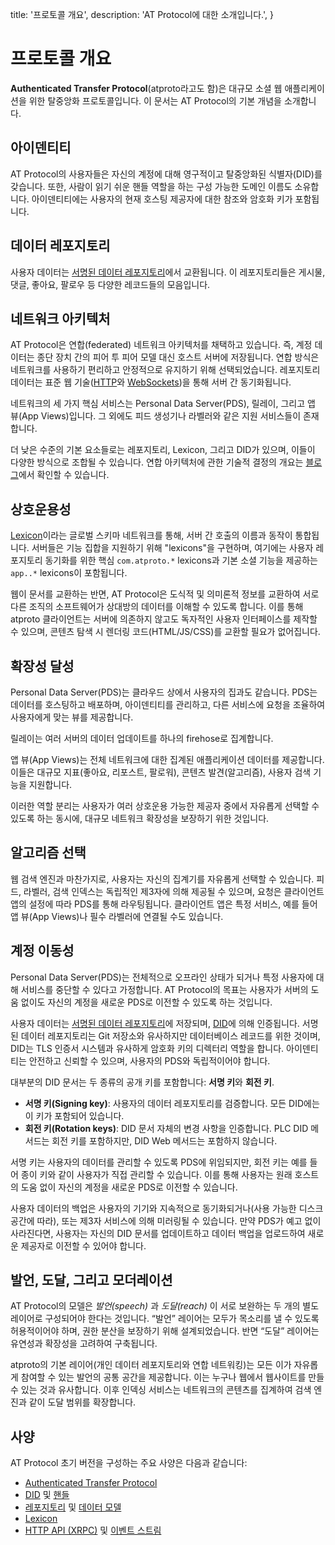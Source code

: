   title: '프로토콜 개요',
  description: 'AT Protocol에 대한 소개입니다.',
}

# 프로토콜 개요

**Authenticated Transfer Protocol**(atproto라고도 함)은 대규모 소셜 웹 애플리케이션을 위한 탈중앙화 프로토콜입니다. 이 문서는 AT Protocol의 기본 개념을 소개합니다.

## 아이덴티티

AT Protocol의 사용자들은 자신의 계정에 대해 영구적이고 탈중앙화된 식별자(DID)를 갖습니다. 또한, 사람이 읽기 쉬운 핸들 역할을 하는 구성 가능한 도메인 이름도 소유합니다. 아이덴티티에는 사용자의 현재 호스팅 제공자에 대한 참조와 암호화 키가 포함됩니다.

## 데이터 레포지토리

사용자 데이터는 [서명된 데이터 레포지토리](/guides/data-repos)에서 교환됩니다. 이 레포지토리들은 게시물, 댓글, 좋아요, 팔로우 등 다양한 레코드들의 모음입니다.

## 네트워크 아키텍처

AT Protocol은 연합(federated) 네트워크 아키텍처를 채택하고 있습니다. 즉, 계정 데이터는 종단 장치 간의 피어 투 피어 모델 대신 호스트 서버에 저장됩니다. 연합 방식은 네트워크를 사용하기 편리하고 안정적으로 유지하기 위해 선택되었습니다. 레포지토리 데이터는 표준 웹 기술([HTTP](/specs/xrpc)와 [WebSockets](/specs/event-stream))을 통해 서버 간 동기화됩니다.

네트워크의 세 가지 핵심 서비스는 Personal Data Server(PDS), 릴레이, 그리고 앱 뷰(App Views)입니다. 그 외에도 피드 생성기나 라벨러와 같은 지원 서비스들이 존재합니다.

더 낮은 수준의 기본 요소들로는 레포지토리, Lexicon, 그리고 DID가 있으며, 이들이 다양한 방식으로 조합될 수 있습니다. 연합 아키텍처에 관한 기술적 결정의 개요는 [블로그](https://.social/about/blog/5-5-2023-federation-architecture)에서 확인할 수 있습니다.

## 상호운용성

[Lexicon](/specs/lexicon)이라는 글로벌 스키마 네트워크를 통해, 서버 간 호출의 이름과 동작이 통합됩니다. 서버들은 기능 집합을 지원하기 위해 "lexicons"을 구현하며, 여기에는 사용자 레포지토리 동기화를 위한 핵심 `com.atproto.*` lexicons과 기본 소셜 기능을 제공하는 `app..*` lexicons이 포함됩니다.

웹이 문서를 교환하는 반면, AT Protocol은 도식적 및 의미론적 정보를 교환하여 서로 다른 조직의 소프트웨어가 상대방의 데이터를 이해할 수 있도록 합니다. 이를 통해 atproto 클라이언트는 서버에 의존하지 않고도 독자적인 사용자 인터페이스를 제작할 수 있으며, 콘텐츠 탐색 시 렌더링 코드(HTML/JS/CSS)를 교환할 필요가 없어집니다.

## 확장성 달성

Personal Data Server(PDS)는 클라우드 상에서 사용자의 집과도 같습니다. PDS는 데이터를 호스팅하고 배포하며, 아이덴티티를 관리하고, 다른 서비스에 요청을 조율하여 사용자에게 맞는 뷰를 제공합니다.

릴레이는 여러 서버의 데이터 업데이트를 하나의 firehose로 집계합니다.

앱 뷰(App Views)는 전체 네트워크에 대한 집계된 애플리케이션 데이터를 제공합니다. 이들은 대규모 지표(좋아요, 리포스트, 팔로워), 콘텐츠 발견(알고리즘), 사용자 검색 기능을 지원합니다.

이러한 역할 분리는 사용자가 여러 상호운용 가능한 제공자 중에서 자유롭게 선택할 수 있도록 하는 동시에, 대규모 네트워크 확장성을 보장하기 위한 것입니다.

## 알고리즘 선택

웹 검색 엔진과 마찬가지로, 사용자는 자신의 집계기를 자유롭게 선택할 수 있습니다. 피드, 라벨러, 검색 인덱스는 독립적인 제3자에 의해 제공될 수 있으며, 요청은 클라이언트 앱의 설정에 따라 PDS를 통해 라우팅됩니다. 클라이언트 앱은 특정 서비스, 예를 들어 앱 뷰(App Views)나 필수 라벨러에 연결될 수도 있습니다.

## 계정 이동성

Personal Data Server(PDS)는 전체적으로 오프라인 상태가 되거나 특정 사용자에 대해 서비스를 중단할 수 있다고 가정합니다. AT Protocol의 목표는 사용자가 서버의 도움 없이도 자신의 계정을 새로운 PDS로 이전할 수 있도록 하는 것입니다.

사용자 데이터는 [서명된 데이터 레포지토리](/guides/data-repos)에 저장되며, [DID](/guides/identity)에 의해 인증됩니다. 서명된 데이터 레포지토리는 Git 저장소와 유사하지만 데이터베이스 레코드를 위한 것이며, DID는 TLS 인증서 시스템과 유사하게 암호화 키의 디렉터리 역할을 합니다. 아이덴티티는 안전하고 신뢰할 수 있으며, 사용자의 PDS와 독립적이어야 합니다.

대부분의 DID 문서는 두 종류의 공개 키를 포함합니다: **서명 키**와 **회전 키**.

* **서명 키(Signing key)**: 사용자의 데이터 레포지토리를 검증합니다. 모든 DID에는 이 키가 포함되어 있습니다.
* **회전 키(Rotation keys)**: DID 문서 자체의 변경 사항을 인증합니다. PLC DID 메서드는 회전 키를 포함하지만, DID Web 메서드는 포함하지 않습니다.

서명 키는 사용자의 데이터를 관리할 수 있도록 PDS에 위임되지만, 회전 키는 예를 들어 종이 키와 같이 사용자가 직접 관리할 수 있습니다. 이를 통해 사용자는 원래 호스트의 도움 없이 자신의 계정을 새로운 PDS로 이전할 수 있습니다.

사용자 데이터의 백업은 사용자의 기기와 지속적으로 동기화되거나(사용 가능한 디스크 공간에 따라), 또는 제3자 서비스에 의해 미러링될 수 있습니다. 만약 PDS가 예고 없이 사라진다면, 사용자는 자신의 DID 문서를 업데이트하고 데이터 백업을 업로드하여 새로운 제공자로 이전할 수 있어야 합니다.

## 발언, 도달, 그리고 모더레이션

AT Protocol의 모델은 _발언(speech)_ 과 _도달(reach)_ 이 서로 보완하는 두 개의 별도 레이어로 구성되어야 한다는 것입니다. “발언” 레이어는 모두가 목소리를 낼 수 있도록 허용적이어야 하며, 권한 분산을 보장하기 위해 설계되었습니다. 반면 “도달” 레이어는 유연성과 확장성을 고려하여 구축됩니다.

atproto의 기본 레이어(개인 데이터 레포지토리와 연합 네트워킹)는 모든 이가 자유롭게 참여할 수 있는 발언의 공통 공간을 제공합니다. 이는 누구나 웹에서 웹사이트를 만들 수 있는 것과 유사합니다. 이후 인덱싱 서비스는 네트워크의 콘텐츠를 집계하여 검색 엔진과 같이 도달 범위를 확장합니다.

## 사양

AT Protocol 초기 버전을 구성하는 주요 사양은 다음과 같습니다:

- [Authenticated Transfer Protocol](/specs/atp)
- [DID](/specs/did) 및 [핸들](/specs/handle)
- [레포지토리](/specs/repository) 및 [데이터 모델](/specs/data-model)
- [Lexicon](/specs/lexicon)
- [HTTP API (XRPC)](/specs/xrpc) 및 [이벤트 스트림](/specs/event-stream)
